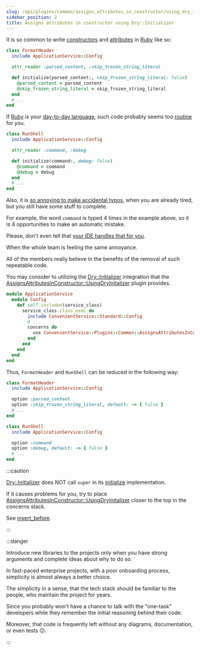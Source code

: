 ```yaml
---
slug: /api/plugins/common/assigns_attributes_in_constructor/using_dry_initializer
sidebar_position: 2
title: Assigns attributes in constructor using Dry::Initializer
---
```


It is so common to write [constructors](https://ruby-doc.org/docs/ruby-doc-bundle/UsersGuide/rg/objinitialization.html) and [attributes](https://ruby-doc.com/docs/ProgrammingRuby/html/tut_classes.html) in [Ruby](https://www.ruby-lang.org/en/) like so:

```ruby
class FormatHeader
  include ApplicationService::Config

  attr_reader :parsed_content, :skip_frozen_string_literal

  def initialize(parsed_content:, skip_frozen_string_literal: false)
    @parsed_content = parsed_content
    @skip_frozen_string_literal = skip_frozen_string_literal
  end
  # ...
end
```

If [Ruby](https://www.ruby-lang.org/en/) is your [day-to-day language](https://survey.stackoverflow.co/2022/#section-most-popular-technologies-programming-scripting-and-markup-languages), such code probably seems too [routine](https://www.collinsdictionary.com/dictionary/english/routine) for you.

```ruby
class RunShell
  include ApplicationService::Config

  attr_reader :command, :debug

  def initialize(command:, debug: false)
    @command = command
    @debug = debug
  end
  # ...
end
```

Also, it is [so annoying to make accidental typos](https://github.com/aemkei/jsfuck), when you are already tired, but you still have some stuff to complete.

For example, the word `command` is typed 4 times in the example above, so it is 4 opportunities to make an automatic mistake.

Please, don't even tell that [your IDE handles that for you](https://www.reddit.com/r/software/comments/xeepud/dont_always_trust_what_your_ide_tells_you/).

When the whole team is feeling the same annoyance.

All of the members really believe in the benefits of the removal of such repeatable code.

You may consider to utilizing the [Dry::Initializer](https://dry-rb.org/gems/dry-initializer/3.0/params-and-options/) integration that the [AssignsAttributesInConstructor::UsingDryInitalizer](/api/plugins/common/assigns_attributes_in_constructor/using_dry_initializer) plugin provides.

```ruby
module ApplicationService
  module Config
    def self.included(service_class)
      service_class.class_exec do
        include ConvenientService::Standard::Config
        # ...
        concerns do
          use ConvenientService::Plugins::Common::AssignsAttributesInConstructor::UsingDryInitalizer::Concern
        end
      end
    end
  end
end
```

Thus, `FormatHeader` and `RunShell` can be reduced in the following way:

```ruby
class FormatHeader
  include ApplicationService::Config

  option :parsed_content
  option :skip_frozen_string_literal, default: -> { false }
  # ...
end
```

```ruby
class RunShell
  include ApplicationService::Config

  option :command
  option :debug, default: -> { false }
  # ...
end
```

:::caution

[Dry::Initializer](https://dry-rb.org/gems/dry-initializer/3.0/params-and-options/) does NOT call `super` in its [initialize](https://github.com/dry-rb/dry-initializer/blob/v3.1.1/lib/dry/initializer/mixin/root.rb#L11) implementation.

If it causes problems for you, try to place [AssignsAttributesInConstructor::UsingDryInitalizer](/api/plugins/common/assigns_attributes_in_constructor/using_dry_initializer) closer to the top in the concerns stack.

See [insert_before](https://github.com/Ibsciss/ruby-middleware/tree/v0.4.2#insert-before).

:::

:::danger

Introduce new libraries to the projects only when you have strong arguments and complete ideas about why to do so.

In fast-paced enterprise projects, with a poor onboarding process, simplicity is almost always a better choice.

The simplicity in a sense, that the tech stack should be familiar to the people, who maintain the project for years.

Since you probably won't have a chance to talk with the "one-task" developers while they remember the initial reasoning behind their code.

Moreover, that code is frequently left without any diagrams, documentation, or even tests 😐.

:::
